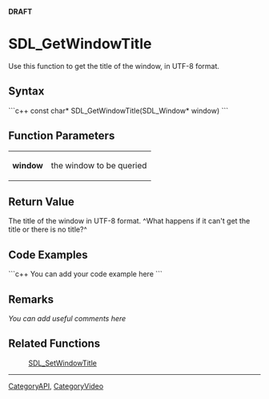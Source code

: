 <!-- pragma section-numbers off -->
<!-- pragma disable-camelcase -->
'''DRAFT'''

= SDL_GetWindowTitle =
Use this function to get the title of the window, in UTF-8 format.


== Syntax ==
```c++
const char* SDL_GetWindowTitle(SDL_Window* window)
```

== Function Parameters ==
{|
|'''window'''
|the window to be queried
|}

== Return Value ==
The title of the window in UTF-8 format.  ^What happens if it can't get the title or there is no title?^

== Code Examples ==
```c++
You can add your code example here
```

== Remarks ==
''You can add useful comments here''

== Related Functions ==
:[[SDL_SetWindowTitle]]

----
[[CategoryAPI]], [[CategoryVideo]]
